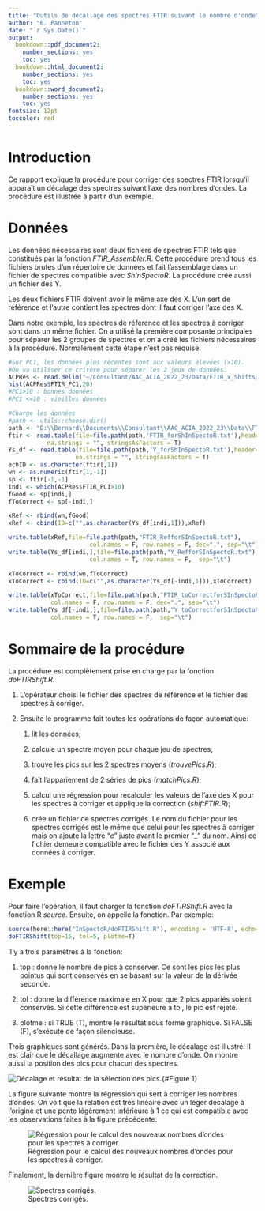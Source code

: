 ```yaml
---
title: "Outils de décallage des spectres FTIR suivant le nombre d'onde"
author: "B. Panneton"
date: "`r Sys.Date()`"
output:
  bookdown::pdf_document2:
    number_sections: yes
    toc: yes
  bookdown::html_document2:
    number_sections: yes
    toc: yes
  bookdown::word_document2:
    number_sections: yes
    toc: yes
fontsize: 12pt
toccolor: red
---
```


# Introduction

Ce rapport explique la procédure pour corriger des spectres FTIR lorsqu'il apparaît un décalage des spectres suivant l'axe des nombres d'ondes. La procédure est illustrée à partir d'un exemple.

# Données

Les données nécessaires sont deux fichiers de spectres FTIR tels que constitués par la fonction *FTIR_Assembler.R*. Cette procédure prend tous les fichiers brutes d'un répertoire de données et fait l'assemblage dans un fichier de spectres compatible avec *ShInSpectoR*. La procédure crée aussi un fichier des Y.

Les deux fichiers FTIR doivent avoir le même axe des X. L'un sert de référence et l'autre contient les spectres dont il faut corriger l'axe des X.

Dans notre exemple, les spectres de référence et les spectres à corriger sont dans un même fichier. On a utilisé la première composante principales pour séparer les 2 groupes de spectres et on a créé les fichiers nécessaires à la procédure. Normalement cette étape n'est pas requise.

```r
#Sur PC1, les données plus récentes sont aux valeurs élevées (>10).
#On va utiliser ce critère pour séparer les 2 jeux de données.
ACPRes <- read.delim("~/Consultant/AAC_ACIA_2022_23/Data/FTIR_x_Shifts/ACPRes.txt")
hist(ACPRes$FTIR_PC1,20)
#PC1>10 : bonnes données
#PC1 <=10 : vieilles données

#Charge les données
#path <- utils::choose.dir()
path <- "D:\\Bernard\\Documents\\Consultant\\AAC_ACIA_2022_23\\Data\\FTIR_x_Shifts\\ShInSpec_data"
ftir <- read.table(file=file.path(path,'FTIR_forShInSpectoR.txt'),header=FALSE,sep="\t",dec=".",
           na.strings = "", stringsAsFactors = T)
Ys_df <- read.table(file=file.path(path,'Y_forShInSpectoR.txt'),header=TRUE,sep="\t",dec=".",
                   na.strings = "", stringsAsFactors = T)
echID <- as.character(ftir[,1])
wn <- as.numeric(ftir[1,-1])
sp <- ftir[-1,-1]
indi <- which(ACPRes$FTIR_PC1>10)
fGood <- sp[indi,]
fToCorrect <- sp[-indi,]

xRef <- rbind(wn,fGood)
xRef <- cbind(ID=c("",as.character(Ys_df[indi,1])),xRef)

write.table(xRef,file=file.path(path,"FTIR_RefforSInSpectoR.txt"),
                       col.names = F, row.names = F, dec=".", sep="\t")
write.table(Ys_df[indi,],file=file.path(path,"Y_RefforSInSpectoR.txt"),
                       col.names = T, row.names = F,  sep="\t")

xToCorrect <- rbind(wn,fToCorrect)
xToCorrect <- cbind(ID=c("",as.character(Ys_df[-indi,1])),xToCorrect)

write.table(xToCorrect,file=file.path(path,"FTIR_toCorrectforSInSpectoR.txt"),
            col.names = F, row.names = F, dec=".", sep="\t")
write.table(Ys_df[-indi,],file=file.path(path,"Y_toCorrectforSInSpectoR.txt"),
            col.names = T, row.names = F,  sep="\t")


```

# Sommaire de la procédure

La procédure est complètement prise en charge par la fonction *doFTIRShift.R*.

1.  L'opérateur choisi le fichier des spectres de référence et le fichier des spectres à corriger.

2.  Ensuite le programme fait toutes les opérations de façon automatique:

    1.  lit les données;

    2.  calcule un spectre moyen pour chaque jeu de spectres;

    3.  trouve les pics sur les 2 spectres moyens (*trouvePics.R*);

    4.  fait l'appariement de 2 séries de pics (*matchPics.R*);

    5.  calcul une régression pour recalculer les valeurs de l'axe des X pour les spectres à corriger et applique la correction (*shiftFTIR.R*);

    6.  crée un fichier de spectres corrigés. Le nom du fichier pour les spectres corrigés est le même que celui pour les spectres à corriger mais on ajoute la lettre "*c*" juste avant le premier "\_" du nom. Ainsi ce fichier demeure compatible avec le fichier des Y associé aux données à corriger.

# Exemple

Pour faire l'opération, il faut charger la fonction *doFTIRShift.R* avec la fonction R *source*. Ensuite, on appelle la fonction. Par exemple:

``` R
source(here::here("InSpectoR/doFTIRShift.R"), encoding = 'UTF-8', echo=TRUE)
doFTIRShift(top=15, tol=5, plotme=T)
```

Il y a trois paramètres à la fonction:

1.  top : donne le nombre de pics à conserver. Ce sont les pics les plus pointus qui sont conservés en se basant sur la valeur de la dérivée seconde.

2.  tol : donne la différence maximale en X pour que 2 pics appariés soient conservés. Si cette différence est supérieure à tol, le pic est rejeté.

3.  plotme : si TRUE (T), montre le résultat sous forme graphique. Si FALSE (F), s'exécute de façon silencieuse.

Trois graphiques sont générés. Dans la première, le décalage est illustré. Il est clair que le décallage augmente avec le nombre d'onde. On montre aussi la position des pics pour chacun des spectres.

![Décalage et résultat de la sélection des pics.](FTIR_Decal_n_pics.png){#Figure 1}

La figure suivante montre la régression qui sert à corriger les nombres d'ondes. On voit que la relation est très linèaire avec un léger décalage à l'origine et une pente légèrement inférieure à 1 ce qui est compatible avec les observations faites à la figure précédente.

![Régression pour le calcul des nouveaux nombres d'ondes pour les spectres à corriger.](FTIR_Decal_Reg.png)

Finalement, la dernière figure montre le résultat de la correction.

![Spectres corrigés.](FTIR_Decal_Corrige.png)

